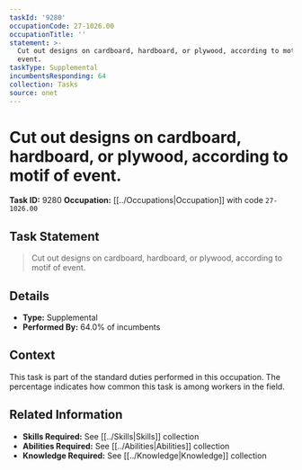 ```yaml
---
taskId: '9280'
occupationCode: 27-1026.00
occupationTitle: ''
statement: >-
  Cut out designs on cardboard, hardboard, or plywood, according to motif of
  event.
taskType: Supplemental
incumbentsResponding: 64
collection: Tasks
source: onet
---
```

# Cut out designs on cardboard, hardboard, or plywood, according to motif of event.

**Task ID:** 9280
**Occupation:** [[../Occupations|Occupation]] with code `27-1026.00`

## Task Statement

> Cut out designs on cardboard, hardboard, or plywood, according to motif of event.

## Details

- **Type:** Supplemental
- **Performed By:** 64.0% of incumbents

## Context

This task is part of the standard duties performed in this occupation. The percentage indicates how common this task is among workers in the field.

## Related Information

- **Skills Required:** See [[../Skills|Skills]] collection
- **Abilities Required:** See [[../Abilities|Abilities]] collection
- **Knowledge Required:** See [[../Knowledge|Knowledge]] collection
